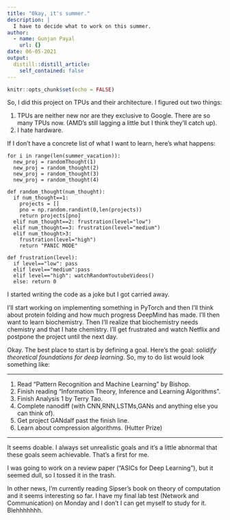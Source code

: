 ```yaml
---
title: "Okay, it's summer."
description: |
  I have to decide what to work on this summer.
author:
  - name: Gunjan Payal
    url: {}
date: 06-05-2021
output:
  distill::distill_article:
    self_contained: false
---
```


```r
knitr::opts_chunk$set(echo = FALSE)
```

So, I did this project on TPUs and their architecture. I figured out two things:

1.  TPUs are neither new nor are they exclusive to Google. There are so many TPUs now. (AMD's still lagging a little but I think they'll catch up).
2.  I hate hardware.

If I don't have a concrete list of what I want to learn, here's what happens:

    for i in range(len(summer_vacation)):
      new_proj = randomThought(1)
      new_proj = random_thought(2)
      new_proj = random_thought(3)
      new_proj = random_thought(4)

    def random_thought(num_thought):
      if num_thought==1:
        projects = []
        pno = np.random.randint(0,len(projects))
        return projects[pno]
      elif num_thought==2: frustration(level="low")
      elif num_thought==3: frustration(level="medium")
      elif num_thought>3: 
        frustration(level="high") 
        return "PANIC MODE"

    def frustration(level):
      if level=="low": pass
      elif level=="medium":pass
      elif level=="high": watchRandomYoutubeVideos()
      else: return 0

```{=html}
<aside>I started writing the code as a joke but I got carried away.</aside>
```
I'll start working on implementing something in PyTorch and then I'll think about protein folding and how much progress DeepMind has made. I'll then want to learn biochemistry. Then I'll realize that biochemistry needs chemistry and that I hate chemistry. I'll get frustrated and watch Netflix and postpone the project until the next day.

Okay. The best place to start is by defining a goal. Here's the goal: *solidify theoretical foundations for deep learning*. So, my to do list would look something like:

------------------------------------------------------------------------

1.  Read "Pattern Recognition and Machine Learning" by Bishop.
2.  Finish reading "Information Theory, Inference and Learning Algorithms".
3.  Finish Analysis 1 by Terry Tao.
4.  Complete nanodiff (with CNN,RNN,LSTMs,GANs and anything else you can think of).
5.  Get project GANdalf past the finish line.
6.  Learn about compression algorithms. (Hutter Prize)

------------------------------------------------------------------------

It seems doable. I always set unrealistic goals and it's a little abnormal that these goals seem achievable. That's a first for me.

I was going to work on a review paper ("ASICs for Deep Learning"), but it seemed dull, so I tossed it in the trash.

In other news, I'm currently reading Sipser's book on theory of computation and it seems interesting so far. I have my final lab test (Network and Communication) on Monday and I don't I can get myself to study for it. Blehhhhhhh.
